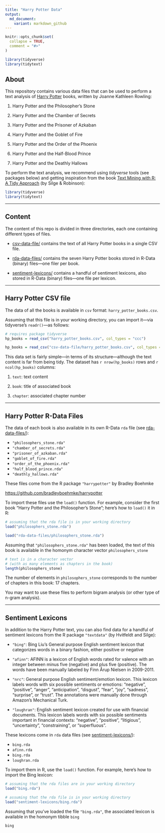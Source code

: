 ```yaml
---
title: "Harry Potter Data"
output: 
  md_document:
    variant: markdown_github
---
```


<!-- README.md is generated from README.Rmd. Please edit that file -->

```r
knitr::opts_chunk$set(
  collapse = TRUE,
  comment = "#>"
)

library(tidyverse)
library(tidytext)
```



## About

This repository contains various data files that can be used to perform a
text analysis of [Harry Potter](https://en.wikipedia.org/wiki/Harry_Potter)
books, written by Joanne Kathleen Rowling:

1) Harry Potter and the Philosopher's Stone

2) Harry Potter and the Chamber of Secrets

3) Harry Potter and the Prisoner of Azkaban

4) Harry Potter and the Goblet of Fire

5) Harry Potter and the Order of the Phoenix

6) Harry Potter and the Half-Blood Prince

7) Harry Potter and the Deathly Hallows


To perform the text analysis, we recommend using _tidyverse_ tools (see
packages below) and getting inspiration from the book 
[Text Mining with R: A Tidy Approach](https://www.tidytextmining.com/index.html)
(by Silge & Robinson):

```r
library(tidyverse)
library(tidytext)
```


-----


## Content

The content of this repo is divided in three directories, each one containing
different types of files.

- [csv-data-file/](csv-data-file) contains the text of all Harry Potter books
in a single CSV file.

- [rda-data-files/](rda-data-files) contains the seven Harry Potter books 
stored in R-Data (binary) files---one filer per book.

- [sentiment-lexicons/](sentiment-lexicons) contains a handful of sentiment 
lexicons, also stored in R-Data (binary) files---one file per lexicon.


-----


## Harry Potter CSV file

The data of all the books is available in `csv` format: 
`harry_potter_books.csv`.

Assuming that this file is in your working directory, you can import it---via
tidyverse's `readr()`---as follows:

```r
# requires package tidyverse
hp_books = read_csv("harry_potter_books.csv", col_types = "ccc")
```

```r
hp_books = read_csv("csv-data-file/harry_potter_books.csv", col_types = "ccc")
```

This data set is fairly simple---in terms of its structure---although the 
text content is far from being tidy. The dataset has `r nrow(hp_books)` rows 
and `r ncol(hp_books)` columns: 

1) `text`: text content

2) `book`: title of associated book

3) `chapter`: associated chapter number


-----


## Harry Potter R-Data Files

The data of each book is also available in its own R-Data `rda` file
(see [rda-data-files/](rda-data-files)):

- `"philosophers_stone.rda"`
- `"chamber_of_secrets.rda"`
- `"prisoner_of_azkaban.rda"`
- `"goblet_of_fire.rda"`
- `"order_of_the_phoenix.rda"`
- `"half_blood_prince.rda"`
- `"deathly_hallows.rda"`

These files come from the R package `"harrypotter"` by Bradley Boehmke

[https://github.com/bradleyboehmke/harrypotter](https://github.com/bradleyboehmke/harrypotter)

To import these files use the `load()` function. For example, consider the
first book "Harry Potter and the Philosopher's Stone"; here's how to `load()` 
it in R:

```r
# assuming that the rda file is in your working directory
load("philosophers_stone.rda")
```

```r
load("rda-data-files/philosophers_stone.rda")
```

Assuming that `"philosophers_stone.rda"` has been loaded, the text of this 
book is available in the homonym character vector `philosophers_stone`

```r
# text is in a character vector
# (with as many elements as chapters in the book)
length(philosophers_stone)
```

The number of elements in `philosophers_stone` corresponds
to the number of chapters in this book: 17 chapters.

You may want to use these files to perform bigram analysis (or other type of
n-gram analysis).


-----


## Sentiment Lexicons

In addition to the Harry Potter text, you can also find data for a handful of 
sentiment lexicons from the R package `"textdata"` (by Hvitfeldt and Silge):

- `"bing"`: Bing Liu's General purpose English sentiment lexicon that 
categorizes words in a binary fashion, either positive or negative

- `"afinn"`: AFINN is a lexicon of English words rated for valence with an
integer between minus five (negative) and plus five (positive). The words have 
been manually labeled by Finn Årup Nielsen in 2009-2011.

- `"nrc"`: General purpose English sentiment/emotion lexicon. This lexicon 
labels words with six possible sentiments or emotions: "negative", "positive",
"anger", "anticipation", "disgust", "fear", "joy", "sadness", "surprise", or
"trust". The annotations were manually done through Amazon's Mechanical Turk.

- `"loughran"`: English sentiment lexicon created for use with financial
documents. This lexicon labels words with six possible sentiments important in
financial contexts: "negative", "positive", "litigious", "uncertainty",
"constraining", or "superfluous".


These lexicons come in `rda` data files (see
[sentiment-lexicons/](sentiment-lexicons)):

- `bing.rda`
- `afinn.rda`
- `bing.rda`
- `loughran.rda`

To import them in R, use the `load()` function. For example, here's how to
import the Bing lexicon:

```r
# assuming that the rda files are in your working directory
load("bing.rda")
```

```r
# assuming that the rda file is in your working directory
load("sentiment-lexicons/bing.rda")
```

Assuming that you've loaded the file `"bing.rda"`, the associated lexicon is 
available in the homonym tibble `bing`

```r
bing
```


